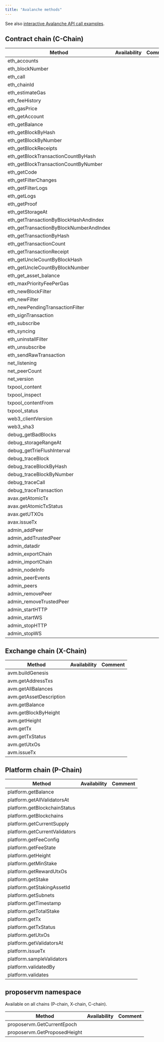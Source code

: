 ```yaml
---
title: "Avalanche methods"
---
```


See also [interactive Avalanche API call examples](/reference/avalanche-getting-started).

## Contract chain (C-Chain)

| Method                                   | Availability | Comment |
| ---------------------------------------- | ------------ | ------- |
| eth\_accounts                            | <Icon icon="square-check"  iconType="solid" />            |         |
| eth\_blockNumber                         | <Icon icon="square-check"  iconType="solid" />            |         |
| eth\_call                                | <Icon icon="square-check"  iconType="solid" />            |         |
| eth\_chainId                             | <Icon icon="square-check"  iconType="solid" />            |         |
| eth\_estimateGas                         | <Icon icon="square-check"  iconType="solid" />            |         |
| eth\_feeHistory                          | <Icon icon="square-check"  iconType="solid" />            |         |
| eth\_gasPrice                            | <Icon icon="square-check"  iconType="solid" />            |         |
| eth\_getAccount                          | <Icon icon="square-check"  iconType="solid" />            |         |
| eth\_getBalance                          | <Icon icon="square-check"  iconType="solid" />            |         |
| eth\_getBlockByHash                      | <Icon icon="square-check"  iconType="solid" />            |         |
| eth\_getBlockByNumber                    | <Icon icon="square-check"  iconType="solid" />            |         |
| eth\_getBlockReceipts                    | <Icon icon="square-check"  iconType="solid" />            |         |
| eth\_getBlockTransactionCountByHash      | <Icon icon="square-check"  iconType="solid" />            |         |
| eth\_getBlockTransactionCountByNumber    | <Icon icon="square-check"  iconType="solid" />            |         |
| eth\_getCode                             | <Icon icon="square-check"  iconType="solid" />            |         |
| eth\_getFilterChanges                    | <Icon icon="square-check"  iconType="solid" />            |         |
| eth\_getFilterLogs                       | <Icon icon="square-check"  iconType="solid" />            |         |
| eth\_getLogs                             | <Icon icon="square-check"  iconType="solid" />            |         |
| eth\_getProof                            | <Icon icon="square-check"  iconType="solid" />            |         |
| eth\_getStorageAt                        | <Icon icon="square-check"  iconType="solid" />            |         |
| eth\_getTransactionByBlockHashAndIndex   | <Icon icon="square-check"  iconType="solid" />            |         |
| eth\_getTransactionByBlockNumberAndIndex | <Icon icon="square-check"  iconType="solid" />            |         |
| eth\_getTransactionByHash                | <Icon icon="square-check"  iconType="solid" />            |         |
| eth\_getTransactionCount                 | <Icon icon="square-check"  iconType="solid" />            |         |
| eth\_getTransactionReceipt               | <Icon icon="square-check"  iconType="solid" />            |         |
| eth\_getUncleCountByBlockHash            | <Icon icon="square-check"  iconType="solid" />            |         |
| eth\_getUncleCountByBlockNumber          | <Icon icon="square-check"  iconType="solid" />            |         |
| eth\_get\_asset\_balance                 | <Icon icon="square-check"  iconType="solid" />            |         |
| eth\_maxPriorityFeePerGas                | <Icon icon="square-check"  iconType="solid" />            |         |
| eth\_newBlockFilter                      | <Icon icon="square-check"  iconType="solid" />            |         |
| eth\_newFilter                           | <Icon icon="square-check"  iconType="solid" />            |         |
| eth\_newPendingTransactionFilter         | <Icon icon="square-check"  iconType="solid" />            |         |
| eth\_signTransaction                     | <Icon icon="square-check"  iconType="solid" />            |         |
| eth\_subscribe                           | <Icon icon="square-check"  iconType="solid" />            |         |
| eth\_syncing                             | <Icon icon="square-check"  iconType="solid" />            |         |
| eth\_uninstallFilter                     | <Icon icon="square-check"  iconType="solid" />            |         |
| eth\_unsubscribe                         | <Icon icon="square-check"  iconType="solid" />            |         |
| eth\_sendRawTransaction                  | <Icon icon="square-check"  iconType="solid" />            |         |
| net\_listening                           | <Icon icon="square-check"  iconType="solid" />            |         |
| net\_peerCount                           | <Icon icon="square-check"  iconType="solid" />            |         |
| net\_version                             | <Icon icon="square-check"  iconType="solid" />            |         |
| txpool\_content                          | <Icon icon="xmark"  iconType="solid" />            |         |
| txpool\_inspect                          | <Icon icon="xmark"  iconType="solid" />            |         |
| txpool\_contentFrom                      | <Icon icon="xmark"  iconType="solid" />            |         |
| txpool\_status                           | <Icon icon="xmark"  iconType="solid" />            |         |
| web3\_clientVersion                      | <Icon icon="square-check"  iconType="solid" />            |         |
| web3\_sha3                               | <Icon icon="square-check"  iconType="solid" />            |         |
| debug\_getBadBlocks                      | <Icon icon="square-check"  iconType="solid" />            |         |
| debug\_storageRangeAt                    | <Icon icon="square-check"  iconType="solid" />            |         |
| debug\_getTrieFlushInterval              | <Icon icon="square-check"  iconType="solid" />            |         |
| debug\_traceBlock                        | <Icon icon="square-check"  iconType="solid" />            |         |
| debug\_traceBlockByHash                  | <Icon icon="square-check"  iconType="solid" />            |         |
| debug\_traceBlockByNumber                | <Icon icon="square-check"  iconType="solid" />            |         |
| debug\_traceCall                         | <Icon icon="square-check"  iconType="solid" />            |         |
| debug\_traceTransaction                  | <Icon icon="square-check"  iconType="solid" />            |         |
| avax.getAtomicTx                         | <Icon icon="xmark"  iconType="solid" />            |         |
| avax.getAtomicTxStatus                   | <Icon icon="xmark"  iconType="solid" />            |         |
| avax.getUTXOs                            | <Icon icon="xmark"  iconType="solid" />            |         |
| avax.issueTx                             | <Icon icon="xmark"  iconType="solid" />            |         |
| admin\_addPeer                           | <Icon icon="xmark"  iconType="solid" />            |         |
| admin\_addTrustedPeer                    | <Icon icon="xmark"  iconType="solid" />            |         |
| admin\_datadir                           | <Icon icon="xmark"  iconType="solid" />            |         |
| admin\_exportChain                       | <Icon icon="xmark"  iconType="solid" />            |         |
| admin\_importChain                       | <Icon icon="xmark"  iconType="solid" />            |         |
| admin\_nodeInfo                          | <Icon icon="xmark"  iconType="solid" />            |         |
| admin\_peerEvents                        | <Icon icon="xmark"  iconType="solid" />            |         |
| admin\_peers                             | <Icon icon="xmark"  iconType="solid" />            |         |
| admin\_removePeer                        | <Icon icon="xmark"  iconType="solid" />            |         |
| admin\_removeTrustedPeer                 | <Icon icon="xmark"  iconType="solid" />            |         |
| admin\_startHTTP                         | <Icon icon="xmark"  iconType="solid" />            |         |
| admin\_startWS                           | <Icon icon="xmark"  iconType="solid" />            |         |
| admin\_stopHTTP                          | <Icon icon="xmark"  iconType="solid" />            |         |
| admin\_stopWS                            | <Icon icon="xmark"  iconType="solid" />            |         |

## Exchange chain (X-Chain)

| Method                  | Availability | Comment |
| ----------------------- | ------------ | ------- |
| avm.buildGenesis        | <Icon icon="square-check"  iconType="solid" />            |         |
| avm.getAddressTxs       | <Icon icon="square-check"  iconType="solid" />            |         |
| avm.getAllBalances      | <Icon icon="square-check"  iconType="solid" />            |         |
| avm.getAssetDescription | <Icon icon="square-check"  iconType="solid" />            |         |
| avm.getBalance          | <Icon icon="square-check"  iconType="solid" />            |         |
| avm.getBlockByHeight    | <Icon icon="square-check"  iconType="solid" />            |         |
| avm.getHeight           | <Icon icon="square-check"  iconType="solid" />            |         |
| avm.getTx               | <Icon icon="square-check"  iconType="solid" />            |         |
| avm.getTxStatus         | <Icon icon="square-check"  iconType="solid" />            |         |
| avm.getUtxOs            | <Icon icon="square-check"  iconType="solid" />            |         |
| avm.issueTx             | <Icon icon="square-check"  iconType="solid" />            |         |

## Platform chain (P-Chain)

| Method                        | Availability | Comment |
| ----------------------------- | ------------ | ------- |
| platform.getBalance           | <Icon icon="square-check"  iconType="solid" />            |         |
| platform.getAllValidatorsAt   | <Icon icon="square-check"  iconType="solid" />            |         |
| platform.getBlockchainStatus  | <Icon icon="square-check"  iconType="solid" />            |         |
| platform.getBlockchains       | <Icon icon="square-check"  iconType="solid" />            |         |
| platform.getCurrentSupply     | <Icon icon="square-check"  iconType="solid" />            |         |
| platform.getCurrentValidators | <Icon icon="square-check"  iconType="solid" />            |         |
| platform.getFeeConfig         | <Icon icon="square-check"  iconType="solid" />            |         |
| platform.getFeeState          | <Icon icon="square-check"  iconType="solid" />            |         |
| platform.getHeight            | <Icon icon="square-check"  iconType="solid" />            |         |
| platform.getMinStake          | <Icon icon="square-check"  iconType="solid" />            |         |
| platform.getRewardUtxOs       | <Icon icon="square-check"  iconType="solid" />            |         |
| platform.getStake             | <Icon icon="square-check"  iconType="solid" />            |         |
| platform.getStakingAssetId    | <Icon icon="square-check"  iconType="solid" />            |         |
| platform.getSubnets           | <Icon icon="square-check"  iconType="solid" />            |         |
| platform.getTimestamp         | <Icon icon="square-check"  iconType="solid" />            |         |
| platform.getTotalStake        | <Icon icon="square-check"  iconType="solid" />            |         |
| platform.getTx                | <Icon icon="square-check"  iconType="solid" />            |         |
| platform.getTxStatus          | <Icon icon="square-check"  iconType="solid" />            |         |
| platform.getUtxOs             | <Icon icon="square-check"  iconType="solid" />            |         |
| platform.getValidatorsAt      | <Icon icon="square-check"  iconType="solid" />            |         |
| platform.issueTx              | <Icon icon="square-check"  iconType="solid" />            |         |
| platform.sampleValidators     | <Icon icon="square-check"  iconType="solid" />            |         |
| platform.validatedBy          | <Icon icon="square-check"  iconType="solid" />            |         |
| platform.validates            | <Icon icon="square-check"  iconType="solid" />            |         |

## proposervm namespace

Available on all chains (P-chain, X-chain, C-chain).

| Method                        | Availability | Comment |
| ----------------------------- | ------------ | ------- |
| proposervm.GetCurrentEpoch    | <Icon icon="square-check"  iconType="solid" />            |         |
| proposervm.GetProposedHeight  | <Icon icon="square-check"  iconType="solid" />            |         |
